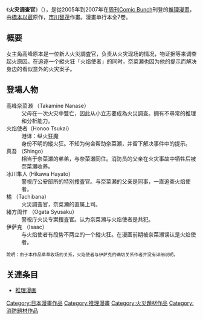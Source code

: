 {{inproject|ACG}}
《'''火灾调查官'''》（{{lang-ja|火災調査官ナナセ}}），是從2005年到2007年在[[周刊Comic_Bunch|周刊Comic Bunch]]刊登的[[推理漫畫|推理漫畫]]，由[[橋本以蔵|橋本以蔵]]原作，[[市川智茂|市川智茂]]作畫。漫畫单行本全7卷。

== 概要 ==
女主角高峰原本是一位新人火災調査官，负责从火灾现场的情况，物证据等来调查起火原因。在追逐一个縱火狂「火焰使者」的同时，奈菜瀬也因为他的提示而解决身边的看似意外的火灾案子。

== 登場人物 ==
;高峰奈菜瀬 （Takamine Nanase）
:父母在一次火灾中雙亡，因此从小立志要成為火災調查。拥有不尋常的推理和分析能力。
;火焰使者（Honoo Tsukai）
:港译：纵火狂魔
:身份不明的縱火狂。不知为何会帮助奈菜瀬，并留下解决事件中的提示。
;真吾 （Shingo）
:相当于奈菜瀬的弟弟，与奈菜瀬同住。消防员的父亲在火灾事故中牺牲后被奈菜瀬收养。
;冰川隼人 (Hikawa Hayato)
:警視庁公安部所的特別捜査官。与奈菜瀬的父亲是同事，一直追查火焰使者。
;橘 （Tachibana）
:火災調査官，奈菜瀬的直属上司。
;緒方周作 （Ogata Syusaku）
:警視庁火災专案捜査官。认为奈菜瀬与火焰使者是共犯。
;伊萨克 （Isaac）
:与火焰使者有段势不两立的一个縱火狂。在漫画前期被奈菜瀬误认是火焰使者。

<small>說明：由于本作品草草收场的关系，火焰使者与伊萨克的确切关系作者并没有详细说明。</small>

==关連条目 ==
*[[推理漫画|推理漫画]]

{{Manga-stub}}

{{DEFAULTSORT:Kasaisousakannanase}}
[[Category:日本漫畫作品|Category:日本漫畫作品]]
[[Category:推理漫畫|Category:推理漫畫]]
[[Category:火災題材作品|Category:火災題材作品]]
[[Category:消防題材作品|Category:消防題材作品]]